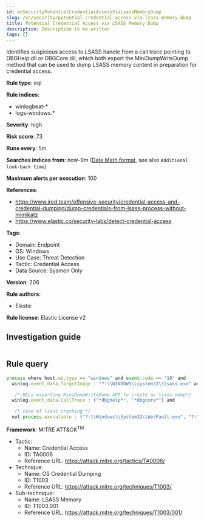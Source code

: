 ```yaml
---
id: enSecurityPotentialCredentialAccessViaLsassMemoryDump
slug: /en/security/potential-credential-access-via-lsass-memory-dump
title: Potential Credential Access via LSASS Memory Dump
description: Description to be written
tags: []
---
```


<div id="potential-credential-access-via-lsass-memory-dump"></div>

Identifies suspicious access to LSASS handle from a call trace pointing to DBGHelp.dll or DBGCore.dll, which both export the MiniDumpWriteDump method that can be used to dump LSASS memory content in preparation for credential access.

**Rule type**: eql

**Rule indices**: 

* winlogbeat-*
* logs-windows.*

**Severity**: high

**Risk score**: 73

**Runs every**: 5m

**Searches indices from**: now-9m ([Date Math format](((ref))/common-options.html#date-math), see also <DocLink id="enSecurityRulesUiCreate" section="set-the-rules-schedule">`Additional look-back time`</DocLink>)

**Maximum alerts per execution**: 100

**References**: 

* https://www.ired.team/offensive-security/credential-access-and-credential-dumping/dump-credentials-from-lsass-process-without-mimikatz
* https://www.elastic.co/security-labs/detect-credential-access

**Tags**: 

* Domain: Endpoint
* OS: Windows
* Use Case: Threat Detection
* Tactic: Credential Access
* Data Source: Sysmon Only

**Version**: 206

**Rule authors**: 

* Elastic

**Rule license**: Elastic License v2

## Investigation guide

```markdown

```

## Rule query

```js
process where host.os.type == "windows" and event.code == "10" and
  winlog.event_data.TargetImage : "?:\\WINDOWS\\system32\\lsass.exe" and

   /* DLLs exporting MiniDumpWriteDump API to create an lsass mdmp*/
  winlog.event_data.CallTrace : ("*dbghelp*", "*dbgcore*") and

   /* case of lsass crashing */
  not process.executable : ("?:\\Windows\\System32\\WerFault.exe", "?:\\Windows\\System32\\WerFaultSecure.exe")

```

**Framework**: MITRE ATT&CK<sup>TM</sup>

* Tactic:
    * Name: Credential Access
    * ID: TA0006
    * Reference URL: https://attack.mitre.org/tactics/TA0006/
* Technique:
    * Name: OS Credential Dumping
    * ID: T1003
    * Reference URL: https://attack.mitre.org/techniques/T1003/
* Sub-technique:
    * Name: LSASS Memory
    * ID: T1003.001
    * Reference URL: https://attack.mitre.org/techniques/T1003/001/

